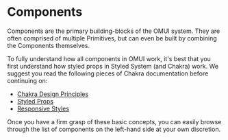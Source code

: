 
<Meta title="Components/Overview" />

# Components

Components are the primary building-blocks of the OMUI system. They are often comprised of multiple Primitives, but can even be built by combining the Components themselves.

To fully understand how all components in OMUI work, it's best that you first understand how styled props in Styled System (and Chakra) work. We suggest you read the following pieces of Chakra documentation before continuing on:

- [Chakra Design Principles](https://chakra-ui.com/principles)
- [Styled Props](https://chakra-ui.com/style-props)
- [Responsive Styles](https://chakra-ui.com/responsive-styles)

Once you have a firm grasp of these basic concepts, you can easily browse through the list of components on the left-hand side at your own discretion.
